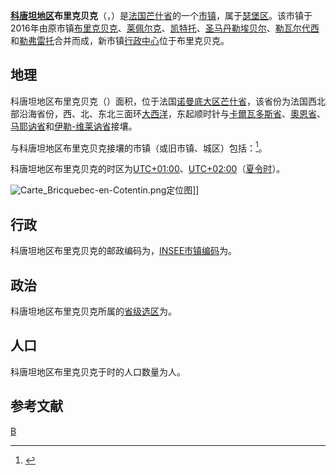 {{noteTA|G1=法国地名}}
{{Infobox French commune
| name                  = 科唐坦地区布里克贝克
| native name           = Bricquebec-en-Cotentin
| arrondissement        = [[瑟堡区|瑟堡区]]
}}
'''[[科唐坦半島|科唐坦地区]]布里克贝克'''（{{lang-fr|Bricquebec-en-Cotentin}}，{{IPA-fr|bʁikbɛk ɑ̃ kɔtɑ̃tɛ̃}}）是[[法国|法国]][[芒什省|芒什省]]的一个[[市镇_(法国)|市镇]]，属于[[瑟堡区|瑟堡区]]。该市镇于2016年由原市镇[[布里克贝克|布里克贝克]]、[[莱佩尔克|莱佩尔克]]、[[凯特托|凯特托]]、[[圣马丹勒埃贝尔|圣马丹勒埃贝尔]]、[[勒瓦尔代西|勒瓦尔代西]]和[[勒弗雷托|勒弗雷托]]合并而成，新市镇[[法语国家和地区的行政中心|行政中心]]位于布里克贝克。

== 地理 ==
科唐坦地区布里克贝克（{{wikidata|property|linked|P625}}）面积{{wikidata|properties|P2046}}，位于法国[[诺曼底大区|诺曼底大区]][[芒什省|芒什省]]，该省份为法国西北部沿海省份，西、北、东北三面环[[大西洋|大西洋]]，东起顺时针与[[卡爾瓦多斯省|卡爾瓦多斯省]]、[[奧恩省|奧恩省]]、[[马耶讷省|马耶讷省]]和[[伊勒-维莱讷省|伊勒-维莱讷省]]接壤。

与科唐坦地区布里克贝克接壤的市镇（或旧市镇、城区）包括：{{Wikidata|properties|linked|P47}}<ref name="geo">{{Cite web|url=https://www.geoportail.gouv.fr/carte|title=Carte|accessdate=2020-03-22|author=Géoportail|language=fr|publisher=Géoportail|archive-date=2017-01-29|archive-url=https://web.archive.org/web/20170129154129/https://www.geoportail.gouv.fr/carte/|dead-url=no}}</ref>。

科唐坦地区布里克贝克的时区为[[UTC+01:00|UTC+01:00]]、[[UTC+02:00|UTC+02:00]]（[[夏时制|夏令时]]）。

[[File:Carte_Bricquebec-en-Cotentin.png|thumb]]定位图]]{{Clear|left}}
== 行政 ==
科唐坦地区布里克贝克的邮政编码为{{wikidata|properties|P281}}，[[法国国家统计与经济研究所|INSEE市镇编码]]为{{wikidata|properties|P374}}。

== 政治 ==
科唐坦地区布里克贝克所属的[[縣_(法國)|省级选区]]为{{WikidataLink|{{wikidata|properties|raw|best||P7938}}}}。

== 人口 ==
科唐坦地区布里克贝克于{{wikidata|qualifier|P1082|P585}}时的人口数量为{{wikidata|property|raw|P1082}}人。

== 参考文献 ==
{{Reflist}}

{{芒什省市镇}}
[[Category:芒什省市镇|B]]